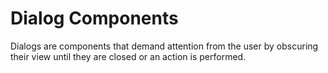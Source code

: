
<Meta title="dialogs/Overview" />

# Dialog Components

Dialogs are components that demand attention from the user by obscuring their view until they are closed or an action is performed.
